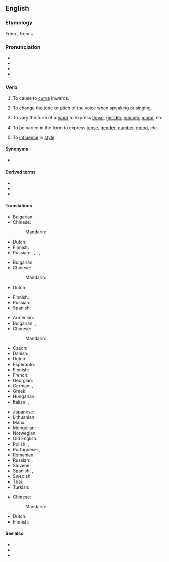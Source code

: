 ==English==
{{was wotd|2007|May|13}}

===Etymology===
From {{uder|en|la|īnflectō}}, from {{m|la|in-||in}} + {{m|la|flectō||I bend}}

===Pronunciation===
* {{IPA|en|/ɪnˈflɛkt/}}
* {{audio|en|en-us-inflect.ogg|Audio (US)}}
* {{audio|en|en-au-inflect.ogg|Audio (AU)}}
* {{rhymes|en|ɛkt|s=2}}

===Verb===
{{en-verb}}

# {{lb|en|transitive}} To cause to [[curve]] inwards.
# {{lb|en|transitive|music}} To change the [[tone]] or [[pitch]] of the voice when speaking or singing.
#: {{ux|en|The actress has a great skill of being able to '''inflect''' her voice to any situation.}}
# {{lb|en|transitive|grammar}} To vary the form of a [[word]] to express [[tense]], [[gender]], [[number]], [[mood]], etc.
# {{lb|en|transitive|grammar|of a word}} To be varied in the form to express [[tense]], [[gender]], [[number]], [[mood]], etc.
#: {{ux|en|In Latin, adjectives and nouns '''inflect''' a lot, but inflection is minimally found in Modern English.}}
# {{lb|en|transitive}} To [[influence]] in [[style]].
#: {{ux|en|No other poet has '''inflected''' me in style as much as Milton.}}

====Synonyms====
* {{sense|to bend or curve inwards}} {{l|en|inbend}}

====Derived terms====
* {{l|en|inflection}}
* {{l|en|inflective}}
* {{l|en|inflexion}}

====Translations====
{{trans-top|cause to curve inwards}}
* Bulgarian: {{t|bg|извивам навътре}}
* Chinese:
*: Mandarin: {{t-needed|cmn}}
{{trans-mid}}
* Dutch: {{t+|nl|verbuigen}}
* Finnish: {{t|fi|[[taivuttaa]] [[sisäänpäin]]}}
* Russian: {{t+|ru|сгиба́ть|impf}}, {{t+|ru|согнуть|impf|alt=гнуть}}, {{t+|ru|согну́ть|pf}}, {{t+|ru|вгиба́ть|impf}}, {{t+|ru|вогну́ть|pf}}
{{trans-bottom}}

{{trans-top|music: change tone or pitch}}
* Bulgarian: {{t+|bg|модулирам}}
* Chinese:
*: Mandarin: {{t-needed|cmn}}
* Dutch: {{t-needed|nl}}
{{trans-mid}}
* Finnish: {{t|fi|[[muuttaa]] [[äänensävyä]]}}
* Russian: {{t+|ru|модули́ровать|impf}}
* Spanish: {{t+|es|modular}}
{{trans-bottom}}

{{trans-top|grammar: vary the form of a word}}
* Armenian: {{t-needed|hy}}
* Bulgarian: {{t+|bg|скланям}}, {{t|bg|спрягам}}
* Chinese:
*: Mandarin: {{t-needed|cmn}}
* Czech: {{t+|cs|ohýbat|impf}}
* Danish: {{t+|da|bøje}}
* Dutch: {{t+|nl|verbuigen}}
* Esperanto: {{t|eo|fleksii}}
* Finnish: {{t+|fi|taivuttaa}}
* French: {{t+|fr|infléchir}}
* Georgian: {{t-needed|ka}}
* German: {{t+|de|flektieren}}, {{t+|de|beugen}}
* Greek: {{t+|el|κλίνω}}
* Hungarian: {{t+|hu|ragoz}}
* Italian: {{t+|it|coniugare}}, {{t+|it|flettere}}
{{trans-mid}}
* Japanese: {{t+|ja|働く|tr=hataraku|sc=Jpan}}
* Lithuanian: {{t|lt|kaityti}}
* Manx: {{t|gv|yn-fill}}
* Mongolian: {{t-needed|mn}}
* Norwegian: {{t+|no|bøye}}
* Old English: {{t|ang|bīeġan}}
* Polish: {{t+|pl|odmieniać|impf}}, {{t+|pl|odmienić|pf}}
* Portuguese: {{t+|pt|variar}}, {{t+|pt|flexionar}}
* Romanian: {{t+|ro|flexiona}}
* Russian: {{t+|ru|склоня́ть|impf}} {{qualifier|decline}}, {{t+|ru|спряга́ть|impf}} {{qualifier|conjugate}}
* Slovene: {{t|sl|pregibati|impf}}
* Spanish: {{t+|es|conjugar}} {{qualifier|of a verb}}, {{t+|es|declinar}} {{qualifier|of a noun}}
* Swedish: {{t+|sv|böja}}
* Thai: {{t+|th|ผัน}}
* Turkish: {{l|tr|ses}} {{t+|tr|değiştirmek}}
{{trans-bottom}}

{{trans-top|influence in style}}
* Chinese:
*: Mandarin: {{t-needed|cmn}}
{{trans-mid}}
* Dutch: {{t-needed|nl}}
* Finnish: {{t+|fi|vaikuttaa}}
{{trans-bottom}}

====See also====
* {{l|en|conjugate}}
* {{l|en|decline}}
* {{l|en|deflect}}